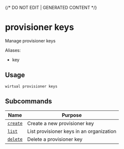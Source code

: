 {/* DO NOT EDIT | GENERATED CONTENT */}

# provisioner keys

Manage provisioner keys

Aliases:

- key

## Usage

```console
wirtual provisioner keys
```

## Subcommands

| Name                                                | Purpose                                  |
| --------------------------------------------------- | ---------------------------------------- |
| [<code>create</code>](./provisioner_keys_create.md) | Create a new provisioner key             |
| [<code>list</code>](./provisioner_keys_list.md)     | List provisioner keys in an organization |
| [<code>delete</code>](./provisioner_keys_delete.md) | Delete a provisioner key                 |

